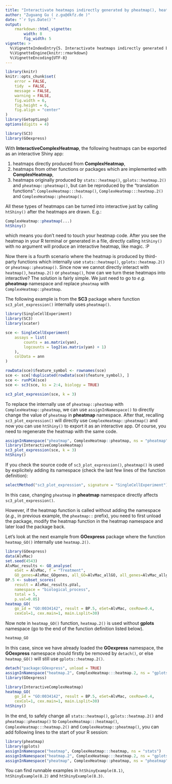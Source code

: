 ```yaml
---
title: "Interactivate heatmaps indirectly generated by pheatmap(), heatmap.2() and heatmap()"
author: "Zuguang Gu ( z.gu@dkfz.de )"
date: "`r Sys.Date()`"
output: 
    rmarkdown::html_vignette:
        width: 8
        fig_width: 5
vignette: >
  %\VignetteIndexEntry{5. Interactivate heatmaps indirectly generated by pheatmap(), heatmap.2() and heatmap()}
  %\VignetteEngine{knitr::rmarkdown}
  %\VignetteEncoding{UTF-8}
---
```



```r
library(knitr)
knitr::opts_chunk$set(
    error = FALSE,
    tidy  = FALSE,
    message = FALSE,
    warning = FALSE,
    fig.width = 6,
    fig.height = 6,
    fig.align = "center"
)
library(GetoptLong)
options(digits = 4)
```

<style>
img {
    background-color: #FFFFFF;
    padding: 2px;
    border: 1px solid #DDDDDD;
    border-radius: 3px;
    border: 1px solid #CCCCCC;
    margin: 0 5px;
}
</style>

```r
library(SC3)
library(GOexpress)
```

With **InteractiveComplexHeatmap**, the following heatmaps can be exported as an interactive Shiny app:

1. heatmaps directly produced from **ComplexHeatmap**,
2. heatmaps from other functions or packages which are implemented with **ComplexHeatmap**,
3. heatmaps originally produced by `stats::heatmap()`, `gplots::heatmap.2()`
   and `pheatmap::pheatmap()`, but can be reproduced by the "translation
   functions": `ComplexHeatmap:::heatmap()`, `ComplexHeatmap:::heatmap.2()`
   and `ComplexHeatmap::pheatmap()`.

All these types of heatmaps can be turned into interactive just by calling
`htShiny()` after the heatmaps are drawn. E.g.:

```r
ComplexHeatmap::pheatmap(...)
htShiny()
```

which means you don't need to touch your heatmap code. After you see the heatmap in your R terminal or generated in a file,
directly calling `htShiny()` with no argument will produce an interactive heatmap, like magic. :P

Now there is a fourth scenario where the heatmap is produced by third-party
functions which internally use `stats::heatmap()`, `gplots::heatmap.2()` or
`pheatmap::pheatmap()`. Since now we cannot directly interact with
`heatmap()`, `heatmap.2()` or `pheatmap()`, how can we turn these heatmaps into
interactive? The solution is fairly simple. We just need to go to _e.g._ **pheatmap**
namespace and replace `pheatmap` with `ComplexHeatmap::pheatmap`.

The following example is from the **SC3** package where
function `sc3_plot_expression()` internally uses `pheatmap()`.

```r
library(SingleCellExperiment)
library(SC3)
library(scater)

sce <- SingleCellExperiment(
    assays = list(
        counts = as.matrix(yan),
        logcounts = log2(as.matrix(yan) + 1)
    ), 
    colData = ann
)

rowData(sce)$feature_symbol <- rownames(sce)
sce <- sce[!duplicated(rowData(sce)$feature_symbol), ]
sce <- runPCA(sce)
sce <- sc3(sce, ks = 2:4, biology = TRUE)

sc3_plot_expression(sce, k = 3)
```

<script>
document.write('<img width="500px" src="https://user-images.githubusercontent.com/449218/105498918-0a871300-5cc1-11eb-92a6-ffed7460e4e1.png" />');
</script>


To replace the internally use of `pheatmap::pheatmap` with
`ComplexHeatmap::pheatmap`, we can use `assignInNamespace()` to directly
change the value of `pheatmap` in **pheatmap** namespace. After that,
recalling `sc3_plot_expression()` will directly use
`ComplexHeatmap::pheatmap()` and now you can use `htShiny()` to export it as
an interactive app. Of course, you need to regenerate the heatmap with the
same code.

```r
assignInNamespace("pheatmap", ComplexHeatmap::pheatmap, ns = "pheatmap")
library(InteractiveComplexHeatmap)
sc3_plot_expression(sce, k = 3)
htShiny()
```

<script>
document.write('<img width="100%" alt="pheatmap" src="https://user-images.githubusercontent.com/449218/105490976-e40faa80-5cb5-11eb-85f5-df2c80939aef.png" />');
</script>

If you check the source code of `sc3_plot_expression()`, `pheatmap()` is used
by explicitely adding its namespace (check the last few lines of the function definition):

```r
selectMethod("sc3_plot_expression", signature = "SingleCellExperiment")
```

In this case, changing `pheatmap` in **pheatmap** namespace directly affects `sc3_plot_expression()`.

However, if the heatmap function is called without adding the namespace (_e.g._, in previous example, the `pheatmap::` prefix), you
need to first unload the package, modify the heatmap function in the heatmap
namespace and later load the package back.

Let's look at the next example from **GOexpress** package where the function `heatmap_GO()` internally use `heatmap.2()`.

```r
library(GOexpress)
data(AlvMac)
set.seed(4543)
AlvMac_results <- GO_analyse(
	eSet = AlvMac, f = "Treatment",
	GO_genes=AlvMac_GOgenes, all_GO=AlvMac_allGO, all_genes=AlvMac_allgenes)
BP.5 <- subset_scores(
	result = AlvMac_results.pVal,
	namespace = "biological_process",
	total = 5,
	p.val=0.05)
heatmap_GO(
	go_id = "GO:0034142", result = BP.5, eSet=AlvMac, cexRow=0.4,
	cexCol=1, cex.main=1, main.Lsplit=30)
```


<script>
document.write('<img width="500px" src="https://user-images.githubusercontent.com/449218/105498979-212d6a00-5cc1-11eb-9911-6409b699257b.png" />');
</script>

Now note in `heatmap_GO()` function, `heatmap.2()` is used without **gplots** namespace (go to
the end of the function definition listed below).

```r
heatmap_GO
```

In this case, since we have already loaded the **GOexpress** namespace, the **GOexpress** namespace should firstly be removed by
`detach()`, or else `heatmap_GO()` will still use `gplots::heatmap.2()`.


```r
detach("package:GOexpress", unload = TRUE)
assignInNamespace("heatmap.2", ComplexHeatmap:::heatmap.2, ns = "gplots")
library(GOexpress)

library(InteractiveComplexHeatmap)
heatmap_GO(
	go_id = "GO:0034142", result = BP.5, eSet=AlvMac, cexRow=0.4,
	cexCol=1, cex.main=1, main.Lsplit=30)
htShiny()
```

<script>
document.write('<img width="100%" alt="heatmap 2" src="https://user-images.githubusercontent.com/449218/105490966-e114ba00-5cb5-11eb-8839-3ba1f25b5fa5.png">');
</script>

In the end, to safely change all `stats::heatmap()`, `gplots::heatmap.2()` and
`pheatmap::pheatmap()` to `ComplexHeatmap:::heatmap()`,
`ComplexHeatmap:::heatmap.2()` and `ComplexHeatmap::pheatmap()`, you can add following lines
to the start of your R session:

```r
library(pheatmap)
library(gplots)
assignInNamespace("heatmap", ComplexHeatmap:::heatmap, ns = "stats")
assignInNamespace("heatmap.2", ComplexHeatmap:::heatmap.2, ns = "gplots")
assignInNamespace("pheatmap", ComplexHeatmap::pheatmap, ns = "pheatmap")
```


You can find runnable examples in `htShinyExample(8.1)`, `htShinyExample(8.2)` and `htShinyExample(8.3)`.

<br>
<br>
<br>
<br>
<br>
<br>
<br>

